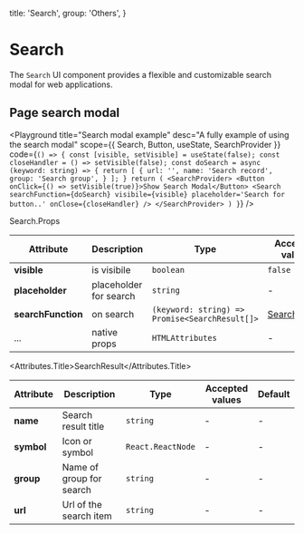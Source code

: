 

  title: 'Search',
  group: 'Others',
}

# Search
The `Search` UI component provides a flexible and customizable search modal for web applications.

## Page search modal

<Playground
  title="Search modal example"
  desc="A fully example of using the search modal"
  scope={{ Search, Button, useState, SearchProvider }}
  code={`
() => {
  const [visible, setVisible] = useState(false);
  const closeHandler = () => setVisible(false);
  const doSearch = async (keyword: string) =>
  {
    return [
      {
        url: '',
        name: 'Search record',
        group: 'Search group',
      }
    ];
  }
  return (
    <SearchProvider>
      <Button onClick={() => setVisible(true)}>Show Search Modal</Button>
      <Search searchFunction={doSearch} visibile={visible} placeholder='Search for button..' onClose={closeHandler} />
    </SearchProvider>
  )
}
`}
/>

<Attributes edit="/pages/components/search.mdx">
<Attributes.Title>Search.Props</Attributes.Title>

| Attribute          | Description            | Type                                           | Accepted values               | Default |
| ------------------ | ---------------------- | ---------------------------------------------- | ----------------------------- | ------- |
| **visible**        | is visibile            | `boolean`                                      | `false`                       | -       |
| **placeholder**    | placeholder for search | `string`                                       | -                             | -       |
| **searchFunction** | on search              | `(keyword: string) => Promise<SearchResult[]>` | [SearchResult](#SearchResult) | -       |
| ...                | native props           | `HTMLAttributes`                               | -                             | -       |

<Attributes.Title>SearchResult</Attributes.Title>

| Attribute  | Description              | Type              | Accepted values | Default |
| ---------- | ------------------------ | ----------------- | --------------- | ------- |
| **name**   | Search result title      | `string`          | -               | -       |
| **symbol** | Icon or symbol           | `React.ReactNode` | -               | -       |
| **group**  | Name of group for search | `string`          | -               | -       |
| **url**    | Url of the search item   | `string`          | -               | -       |

</Attributes>
